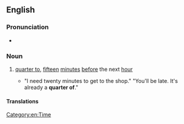 ==English==

===Pronunciation===
* {{audio|En-au-quarter of.ogg|Audio (AU)|lang=en}}

===Noun===
{{en-noun|-}}

# {{lb|en|US|idiomatic}} [[quarter to]], [[fifteen]] [[minute]]s [[before]] the next [[hour]]
#* "I need twenty minutes to get to the shop." "You'll be late. It's already a '''quarter of'''."

====Translations====
{{trans-see|quarter to}}

[[Category:en:Time]]